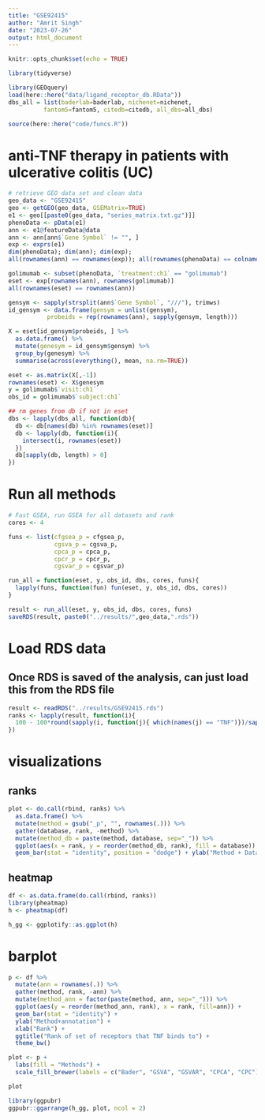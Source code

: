 ```yaml
---
title: "GSE92415"
author: "Amrit Singh"
date: "2023-07-26"
output: html_document
---
```


```r
knitr::opts_chunk$set(echo = TRUE)

library(tidyverse)

library(GEOquery)
load(here::here("data/ligand_receptor_db.RData"))
dbs_all = list(baderlab=baderlab, nichenet=nichenet, 
          fantom5=fantom5, citedb=citedb, all_dbs=all_dbs)

source(here::here("code/funcs.R"))

```

# anti-TNF therapy in patients with ulcerative colitis (UC)

```r
# retrieve GEO data set and clean data
geo_data <- "GSE92415"
geo <- getGEO(geo_data, GSEMatrix=TRUE)
e1 <- geo[[paste0(geo_data, "series_matrix.txt.gz")]]
phenoData <- pData(e1)
ann <- e1@featureData@data
ann <- ann[ann$`Gene Symbol` != "", ]
exp <- exprs(e1)
dim(phenoData); dim(ann); dim(exp);
all(rownames(ann) == rownames(exp)); all(rownames(phenoData) == colnames(exp))

golimumab <- subset(phenoData, `treatment:ch1` == "golimumab")
eset <- exp[rownames(ann), rownames(golimumab)]
all(rownames(eset) == rownames(ann))

gensym <- sapply(strsplit(ann$`Gene Symbol`, "///"), trimws)
id_gensym <- data.frame(gensym = unlist(gensym),
           probeids = rep(rownames(ann), sapply(gensym, length)))

X = eset[id_gensym$probeids, ] %>% 
  as.data.frame() %>% 
  mutate(genesym = id_gensym$gensym) %>% 
  group_by(genesym) %>% 
  summarise(across(everything(), mean, na.rm=TRUE))

eset <- as.matrix(X[,-1])
rownames(eset) <- X$genesym
y = golimumab$`visit:ch1`
obs_id = golimumab$`subject:ch1`

## rm genes from db if not in eset
dbs <- lapply(dbs_all, function(db){
  db <- db[names(db) %in% rownames(eset)]
  db <- lapply(db, function(i){
    intersect(i, rownames(eset))
  })
  db[sapply(db, length) > 0]
})


```

# Run all methods

```r
# Fast GSEA, run GSEA for all datasets and rank
cores <- 4

funs <- list(cfgsea_p = cfgsea_p,
             cgsva_p = cgsva_p,
             cpca_p = cpca_p,
             cpcr_p = cpcr_p,
             cgsvar_p = cgsvar_p)

run_all = function(eset, y, obs_id, dbs, cores, funs){
  lapply(funs, function(fun) fun(eset, y, obs_id, dbs, cores))
}

result <- run_all(eset, y, obs_id, dbs, cores, funs)
saveRDS(result, paste0("../results/",geo_data,".rds"))
```

# Load RDS data
## Once RDS is saved of the analysis, can just load this from the RDS file
```r
result <- readRDS("../results/GSE92415.rds")
ranks <- lapply(result, function(i){
  100 - 100*round(sapply(i, function(j){ which(names(j) == "TNF")})/sapply(i, length), 2)
})

```


# visualizations

## ranks

```r
plot <- do.call(rbind, ranks) %>% 
  as.data.frame() %>% 
  mutate(method = gsub("_p", "", rownames(.))) %>% 
  gather(database, rank, -method) %>% 
  mutate(method_db = paste(method, database, sep="_")) %>% 
  ggplot(aes(x = rank, y = reorder(method_db, rank), fill = database)) +
  geom_bar(stat = "identity", position = "dodge") + ylab("Method + Database Annotation")

```


## heatmap

```r
df <- as.data.frame(do.call(rbind, ranks))
library(pheatmap)
h <- pheatmap(df)

h_gg <- ggplotify::as.ggplot(h)
```

# barplot

```r
p <- df %>% 
  mutate(ann = rownames(.)) %>% 
  gather(method, rank, -ann) %>% 
  mutate(method_ann = factor(paste(method, ann, sep="_"))) %>% 
  ggplot(aes(y = reorder(method_ann, rank), x = rank, fill=ann)) +
  geom_bar(stat = "identity") +
  ylab("Method+annotation") +
  xlab("Rank") +
  ggtitle("Rank of set of receptors that TNF binds to") +
  theme_bw()

plot <- p + 
  labs(fill = "Methods") + 
  scale_fill_brewer(labels = c("Bader", "GSVA", "GSVAR", "CPCA", "CPC"), palette = "Set3")

plot
```

```r
library(ggpubr)
ggpubr::ggarrange(h_gg, plot, ncol = 2)
```